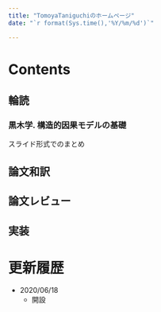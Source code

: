 ```yaml
---
title: "TomoyaTaniguchiのホームページ"
date: "`r format(Sys.time(),'%Y/%m/%d')`"

---
```


# Contents

## 輪読

### 黒木学. 構造的因果モデルの基礎

スライド形式でのまとめ


## 論文和訳


## 論文レビュー


## 実装


# 更新履歴

* 2020/06/18
  * 開設

